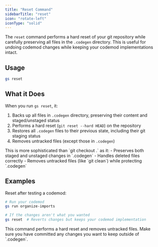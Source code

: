 ```yaml
---
title: "Reset Command"
sidebarTitle: "reset"
icon: "rotate-left"
iconType: "solid"
---
```


The `reset` command performs a hard reset of your git repository while carefully preserving all files in the `.codegen` directory. This is useful for undoing codemod changes while keeping your codemod implementations intact.

## Usage

```bash
gs reset
```

## What it Does

When you run `gs reset`, it:

1. Backs up all files in `.codegen` directory, preserving their content and staged/unstaged status
2. Performs a hard reset (`git reset --hard HEAD`) on the repository
3. Restores all `.codegen` files to their previous state, including their git staging status
4. Removes untracked files (except those in `.codegen`)

<Note>
This is more sophisticated than `git checkout .` as it:
- Preserves both staged and unstaged changes in `.codegen`
- Handles deleted files correctly
- Removes untracked files (like `git clean`) while protecting `.codegen`
</Note>

## Examples

Reset after testing a codemod:
```bash
# Run your codemod
gs run organize-imports

# If the changes aren't what you wanted
gs reset  # Reverts changes but keeps your codemod implementation
```


<Warning>
This command performs a hard reset and removes untracked files. Make sure you have committed any changes you want to keep outside of `.codegen`.
</Warning>
